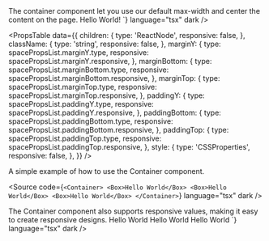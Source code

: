 
<Meta of={ContainerStories} />

<Unstyled>

<Title type="h1">Container</Title>

<Text>
  The container component let you use our default max-width and center the
  content on the page.
</Text>

<Title type="h2">Usage</Title>
<Source
  code={`import { Container } from "@devtools/canon";

<Container>Hello World!</Container>
`} language="tsx" dark />

<Title type="h2" style={{ marginBottom: '16px' }}>
  API reference
</Title>

<PropsTable
  data={{
    children: {
      type: 'ReactNode',
      responsive: false,
    },
    className: {
      type: 'string',
      responsive: false,
    },
    marginY: {
      type: spacePropsList.marginY.type,
      responsive: spacePropsList.marginY.responsive,
    },
    marginBottom: {
      type: spacePropsList.marginBottom.type,
      responsive: spacePropsList.marginBottom.responsive,
    },
    marginTop: {
      type: spacePropsList.marginTop.type,
      responsive: spacePropsList.marginTop.responsive,
    },
    paddingY: {
      type: spacePropsList.paddingY.type,
      responsive: spacePropsList.paddingY.responsive,
    },
    paddingBottom: {
      type: spacePropsList.paddingBottom.type,
      responsive: spacePropsList.paddingBottom.responsive,
    },
    paddingTop: {
      type: spacePropsList.paddingTop.type,
      responsive: spacePropsList.paddingTop.responsive,
    },
    style: {
      type: 'CSSProperties',
      responsive: false,
    },
  }}
/>

<Title type="h2">Examples</Title>

<Title type="h3">Simple</Title>
<Text>A simple example of how to use the Container component.</Text>

<Source
  code={`<Container>
  <Box>Hello World</Box>
  <Box>Hello World</Box>
  <Box>Hello World</Box>
</Container>`}
  language="tsx"
  dark
/>

<Title type="h3">Responsive padding & margin</Title>
<Text>
  The Container component also supports responsive values, making it easy to
  create responsive designs.
</Text>
<Source
  code={`<Container paddingY={{ xs: 'sm', md: 'md' }}>
  <Box>Hello World</Box>
  <Box>Hello World</Box>
  <Box>Hello World</Box>
</Container>`}
  language="tsx"
  dark
/>

</Unstyled>
